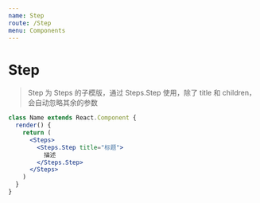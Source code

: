 ```yaml
---
name: Step
route: /Step
menu: Components
---
```



# Step

> Step 为 Steps 的子模版，通过 Steps.Step 使用，除了 title 和 children，会自动忽略其余的参数

<Props of={Step} />

```jsx static
class Name extends React.Component {
  render() {
    return (
      <Steps>
        <Steps.Step title="标题">
          描述
        </Steps.Step>
      </Steps>
    )
  }
}
```
